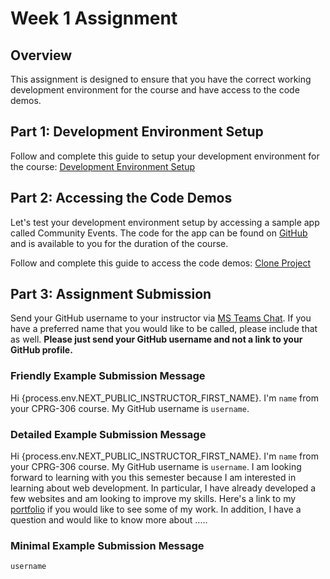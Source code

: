# Week 1 Assignment

## Overview

This assignment is designed to ensure that you have the correct working development environment for the course and have access to the code demos.

## Part 1: Development Environment Setup

Follow and complete this guide to setup your development environment for the course: [Development Environment Setup](/guides-and-references/development-environment-setup.mdx)

## Part 2: Accessing the Code Demos

Let's test your development environment setup by accessing a sample app called Community Events. The code for the app can be found on [GitHub](https://github.com/warsylewicz/webdev2-community-events) and is available to you for the duration of the course.

Follow and complete this guide to access the code demos: [Clone Project](/guides-and-references/clone-project.mdx)

## Part 3: Assignment Submission

Send your GitHub username to your instructor via <a href={process.env.NEXT_PUBLIC_INSTRUCTOR_TEAMS_CHAT} target="_blank">MS Teams Chat</a>. If you have a preferred name that you would like to be called, please include that as well. **Please just send your GitHub username and not a link to your GitHub profile.**

### Friendly Example Submission Message

Hi {process.env.NEXT_PUBLIC_INSTRUCTOR_FIRST_NAME}. I'm `name` from your CPRG-306 course. My GitHub username is `username`.

### Detailed Example Submission Message

Hi {process.env.NEXT_PUBLIC_INSTRUCTOR_FIRST_NAME}. I'm `name` from your CPRG-306 course. My GitHub username is `username`. I am looking forward to learning with you this semester because I am interested in learning about web development. In particular, I have already developed a few websites and am looking to improve my skills. Here's a link to my [portfolio](https://my-portfolio.com) if you would like to see some of my work. In addition, I have a question and would like to know more about .....

### Minimal Example Submission Message

`username`
